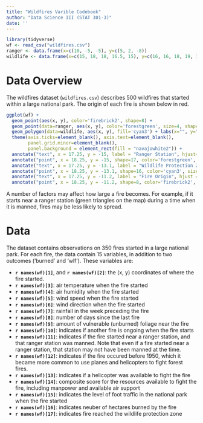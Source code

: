 ```yaml
---
title: "Wildfires Varible Codebook"
author: "Data Science III (STAT 301-3)"
date: ''
---
```


```r
library(tidyverse)
wf <- read_csv("wildfires.csv")
ranger <- data.frame(x=c(10, -5, -5), y=c(5, 2, -8))
wildlife <- data.frame(x=c(15, 18, 18, 16.5, 15), y=c(16, 16, 18, 19, 18))
```

# Data Overview

The wildfires dataset (`wildfires.csv`) describes 500 wildfires that started within a large national park. The origin of each fire is shown below in red. 

```r
ggplot(wf) +
  geom_point(aes(x, y), color='firebrick2', shape=8) +
  geom_point(data=ranger, aes(x, y), color='forestgreen', size=4, shape=17) +
  geom_polygon(data=wildlife, aes(x, y), fill='cyan3') + labs(x="", y="") +
  theme(axis.ticks=element_blank(), axis.text=element_blank(),
        panel.grid.minor=element_blank(), 
        panel.background = element_rect(fill = "navajowhite2")) + 
  annotate("text", x = 17.25, y = -15, label = "Ranger Station", hjust=1) +
  annotate("point", x = 18.25, y = -15, shape=17, color='forestgreen', size=5) +
  annotate("text", x = 17.25, y = -13.1, label = "Wildlife Protection Zone", hjust = 1) +
  annotate("point", x = 18.25, y = -13.1, shape=16, color='cyan3', size=5) +
  annotate("text", x = 17.25, y = -11.2, label = "Fire Origin", hjust = 1) +
  annotate("point", x = 18.25, y = -11.2, shape=8, color='firebrick2', size=5)
```

A number of factors may affect how large a fire becomes. For example, if it starts near a ranger station (green triangles on the map) during a time when it is manned, fires may be less likely to spread. 

# Data
The dataset contains observations on 350 fires started in a large national park. For each fire, the data contain 15 variables, in addition to two outcomes ('burned' and 'wlf'). These variables are:

  * __`r names(wf)[1]`__, and __`r names(wf)[2]`__: the (x, y) coordinates of where the fire started.
  * __`r names(wf)[3]`__: air temperature when the fire started
  * __`r names(wf)[4]`__: air humidity when the fire started
  * __`r names(wf)[5]`__: wind speed when the fire started
  * __`r names(wf)[6]`__: wind direction when the fire started
  * __`r names(wf)[7]`__: rainfall in the week preceding the fire
  * __`r names(wf)[8]`__: number of days since the last fire
  * __`r names(wf)[9]`__: amount of vulnerable (unburned) foliage near the fire
  * __`r names(wf)[10]`__: indicates if another fire is ongoing when the fire starts
  * __`r names(wf)[11]`__: indicates if the fire started near a ranger station, and that ranger station was manned. Note that even if a fire started near a ranger station, that station may not have been manned at the time.
  * __`r names(wf)[12]`__: indicates if the fire occured before 1950, which it became more common to use planes and helicopters to fight forest fires.
  * __`r names(wf)[13]`__: indicates if a helicopter was available to fight the fire
  * __`r names(wf)[14]`__: composite score for the resources available to fight the fire, including manpower and available air support
  * __`r names(wf)[15]`__: indicates the level of foot traffic in the national park when the fire started
  * __`r names(wf)[16]`__: indicates neuber of hectares burned by the fire
  * __`r names(wf)[17]`__: indicates fire reached the wildlife protection zone

